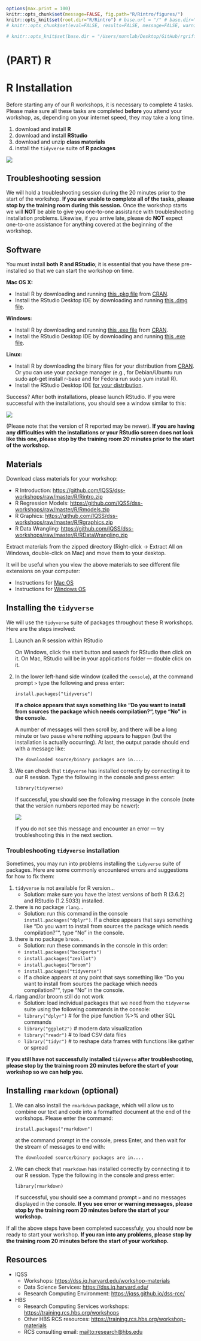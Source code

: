 
```r
options(max.print = 100)
knitr::opts_chunk$set(message=FALSE, fig.path="R/Rintro/figures/")
knitr::opts_knit$set(root.dir="R/Rintro") # base.url = "/" # base.dir="R/Rintro"
# knitr::opts_chunk$set(eval=FALSE, results=FALSE, message=FALSE, warning=FALSE, error=FALSE)

# knitr::opts_knit$set(base.dir = "/Users/nunnlab/Desktop/GitHub/rgriff23.github.io/")
```

# (PART) R {-}

# R Installation

Before starting any of our R workshops, it is necessary to complete 4 tasks. Please make sure all these tasks are completed **before** you attend your workshop, as, depending on your internet speed, they may take a long time. 

1. download and install **R**
2. download and install **RStudio**
3. download and unzip **class materials**
4. install the `tidyverse` suite of **R packages**

![](R/Rinstall/images/install_software_R.png)


## Troubleshooting session

We will hold a troubleshooting session during the 20 minutes prior to the start of the workshop. 
**If you are unable to complete all of the tasks, please stop by the training room during this session.**
Once the workshop starts we will **NOT** be able to give you one-to-one assistance with troubleshooting installation problems. Likewise, if you arrive late, please do **NOT** expect one-to-one assistance for anything covered at the beginning of the workshop.


## Software

You must install **both R and RStudio**; it is essential that you have these pre-installed so that we can start the workshop on time.

**Mac OS X:** 

* Install R by downloading and running [this .pkg file](http://cran.r-project.org/bin/macosx/R-latest.pkg) from [CRAN](http://cran.r-project.org/index.html). 
* Install the RStudio Desktop IDE by downloading and running [this .dmg file](https://download1.rstudio.org/desktop/macos/RStudio-1.2.5033.dmg).

**Windows:** 

* Install R by downloading and running [this .exe file](https://cran.r-project.org/bin/windows/base/release.htm) from [CRAN](http://cran.r-project.org/index.html).
* Install the RStudio Desktop IDE by downloading and running [this .exe file](https://download1.rstudio.org/desktop/windows/RStudio-1.2.5033.exe).

**Linux:** 

* Install R by downloading the binary files for your distribution from [CRAN](http://cran.r-project.org/index.html). Or you can use your package manager (e.g., for Debian/Ubuntu run sudo apt-get install r-base and for Fedora run sudo yum install R).
* Install the RStudio Desktop IDE [for your distribution](https://rstudio.com/products/rstudio/download/#download).

Success? After both installations, please launch RStudio. If you were successful with the installations, you should see a window similar to this:

![](R/Rinstall/images/rstudio_successful_install.png)

(Please note that the version of R reported may be newer). **If you are having any difficulties with the installations or your RStudio screen does not look like this one, please stop by the training room 20 minutes prior to the start of the  workshop.**


## Materials

Download class materials for your workshop:

* R Introduction: <https://github.com/IQSS/dss-workshops/raw/master/R/Rintro.zip>
* R Regression Models: <https://github.com/IQSS/dss-workshops/raw/master/R/Rmodels.zip>
* R Graphics: <https://github.com/IQSS/dss-workshops/raw/master/R/Rgraphics.zip>
* R Data Wrangling: <https://github.com/IQSS/dss-workshops/raw/master/R/RDataWrangling.zip>

Extract materials from the zipped directory (Right-click -> Extract All on Windows, double-click on Mac) and move them to your desktop. 

It will be useful when you view the above materials to see different file extensions on your computer:

* Instructions for [Mac OS](https://support.apple.com/guide/mac-help/show-or-hide-filename-extensions-on-mac-mchlp2304/mac)
* Instructions for [Windows OS](http://kb.winzip.com/kb/entry/26/)


## Installing the `tidyverse`

We will use the `tidyverse` suite of packages throughout these R workshops.
Here are the steps involved:

1.  Launch an R session within RStudio

    On Windows, click the start button and search for RStudio then click on it. On Mac,
    RStudio will be in your applications folder --- double click on it.


2.  In the lower left-hand side window (called the `console`), at the command prompt `>` type the following and press enter:

    `install.packages("tidyverse")`

    **If a choice appears that says something like "Do you want to install from sources** 
    **the package which needs compilation?", type “No” in the console.**
    
    A number of messages will then scroll by, and there will be a long minute or two
    pause where nothing appears to happen (but the installation is actually occurring).
    At last, the output parade should end with a message like:

    `The downloaded source/binary packages are in....`

3.  We can check that `tidyverse` has installed correctly by connecting it to our R session. 
    Type the following in the console and press enter:

    `library(tidyverse)`

    If successful, you should see the following message in the console (note that the version numbers reported may be newer):

    ![](R/Rinstall/images/tidyverse_install.png)

    If you do not see this message and encounter an error --- try troubleshooting this in the next section.


### Troubleshooting `tidyverse` installation

Sometimes, you may run into problems installing the `tidyverse` suite of packages. Here are some commonly encountered errors and suggestions for how to fix them:

1.  `tidyverse` is not available for R version...
    * Solution: make sure you have the latest versions of both R (3.6.2) and RStudio (1.2.5033) installed.

2.  there is no package `rlang`...
    * Solution: run this command in the console `install.packages("dplyr")`. If a choice appears that says something  like "Do you want to install from sources the package which needs compilation?"", type “No” in the console.

3.  there is no package `broom`... 
    * Solution: run these commands in the console in this order:
    * `install.packages("backports")`
    * `install.packages("zeallot")`
    * `install.packages("broom")`
    * `install.packages("tidyverse")`
    * If a choice appears at any point that says something like "Do you want to install from sources the package which needs compilation?"", type “No” in the console.

4.  rlang and/or broom still do not work
    * Solution: load individual packages that we need from the `tidyverse` suite using the following commands in the console:
    * `library("dplyr")`   # for the pipe function %>% and other SQL commands
    * `library("ggplot2")` # modern data visualization
    * `library("readr")`   # to load CSV data files
    * `library("tidyr")`   # to reshape data frames with functions like gather or spread

**If you still have not successfully installed `tidyverse` after troubleshooting, please stop by the training room 20 minutes before the start of your workshop so we can help you.**


## Installing `rmarkdown` (optional)

1.  We can also install the `rmarkdown` package, which will allow us to
    combine our text and code into a formatted document at the end of
    the workshops. Please enter the command:

    `install.packages("rmarkdown")`

    at the command prompt in the console, press Enter, and then wait for the 
    stream of messages to end with:

    `The downloaded source/binary packages are in....`

2.  We can check that `rmarkdown` has installed correctly by connecting it to our R session. 
    Type the following in the console and press enter:

    `library(rmarkdown)`

    If successful, you should see a command prompt `>` and no messages displayed in the console. 
    **If you see error or warning messages, please stop by the training room 20 minutes before the start of your workshop.**

If all the above steps have been completed successfuly, you should now
be ready to start your workshop. **If you ran into any problems, please
stop by the training room 20 minutes before the start of your workshop.**


## Resources

* IQSS 
    + Workshops: <https://dss.iq.harvard.edu/workshop-materials>
    + Data Science Services: <https://dss.iq.harvard.edu/>
    + Research Computing Environment: <https://iqss.github.io/dss-rce/>

* HBS
    + Research Computing Services workshops: <https://training.rcs.hbs.org/workshops>
    + Other HBS RCS resources: <https://training.rcs.hbs.org/workshop-materials>
    + RCS consulting email: <mailto:research@hbs.edu>

